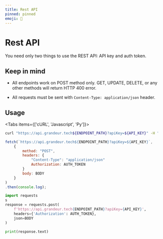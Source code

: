 ```yaml
---
title: Rest API
pinned: pinned
emoji: 🤖
---
```


# Rest API

You need only two things to use the REST API: API key and auth token.

## Keep in mind

- All endpoints work on POST method only. GET, UPDATE, DELETE, or any other methods will return HTTP 400 error.

- All requests must be sent with `Content-Type: application/json` header.

## Usage

<Tabs items={['cURL', 'Javascript', 'Py']}>
<Tab>

```bash
curl "https://api.grandeur.tech${ENDPOINT_PATH}?apiKey=${API_KEY}" -H "Authorization: ${AUTH_TOKEN}"
```

</Tab>
<Tab>

```jsx
fetch(`https://api.grandeur.tech${ENDPOINT_PATH}?apiKey=${API_KEY}`,
	{
		method: "POST",
		headers: {
			"Content-Type": "application/json"
			Authorization: AUTH_TOKEN
		}
		body: BODY
	}
)
.then(console.log);
```

</Tab>
<Tab>

```py
import requests
s
response = requests.post(
	f'https://api.grandeur.tech{ENDPOINT_PATH}?apiKey={API_KEY}',
	headers={'Authorization': AUTH_TOKEN},
	json=BODY
)

print(response.text)
```

</Tab>
</Tabs>